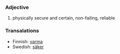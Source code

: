 ===Adjective===
#physically secure and certain, non-failing, reliable

===Transalations===
*Finnish: [[varma]]
*Swedish: [[säker]]